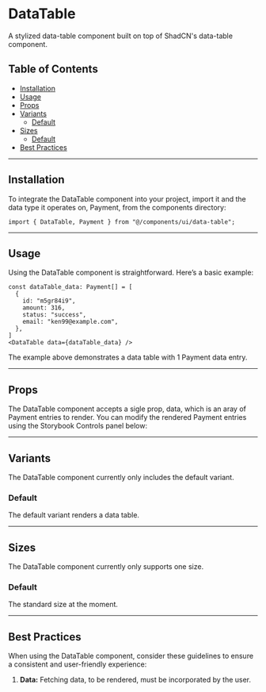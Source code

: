 
<Meta of={DataTableStories} />

# DataTable

A stylized data-table component built on top of ShadCN's data-table component.

## Table of Contents

- [Installation](#installation)
- [Usage](#usage)
- [Props](#props)
- [Variants](#variants)
    - [Default](#default)
- [Sizes](#sizes)
    - [Default](#default)
- [Best Practices](#best-practices)

---

## Installation

To integrate the DataTable component into your project, import it and the data type it operates on, Payment, from the components directory:

```tsx
import { DataTable, Payment } from "@/components/ui/data-table";
```

---

## Usage

Using the DataTable component is straightforward. Here’s a basic example:

```tsx
const dataTable_data: Payment[] = [
  {
    id: "m5gr84i9",
    amount: 316,
    status: "success",
    email: "ken99@example.com",
  },
]
<DataTable data={dataTable_data} />
```

The example above demonstrates a data table with 1 Payment data entry.

---

## Props

The DataTable component accepts a sigle prop, data, which is an aray of Payment entries to render. You can modify the rendered Payment entries using the Storybook Controls panel below:

<Controls />

---

## Variants

The DataTable component currently only includes the default variant.

### Default

The default variant renders a data table.

<Story of={DataTableStories.Default} />

---

## Sizes

The DataTable component currently only supports one size.

### Default

The standard size at the moment.

<Story of={DataTableStories.Default} />

---

## Best Practices

When using the DataTable component, consider these guidelines to ensure a consistent and user-friendly experience:

1. **Data:** Fetching data, to be rendered, must be incorporated by the user.
